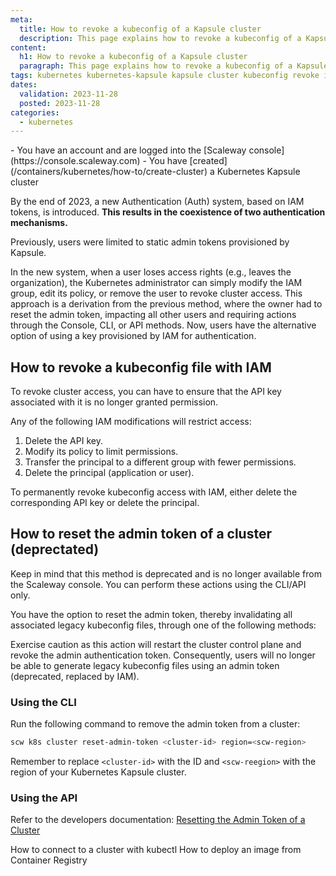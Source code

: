 ```yaml
---
meta:
  title: How to revoke a kubeconfig of a Kapsule cluster
  description: This page explains how to revoke a kubeconfig of a Kapsule cluster
content:
  h1: How to revoke a kubeconfig of a Kapsule cluster
  paragraph: This page explains how to revoke a kubeconfig of a Kapsule cluster
tags: kubernetes kubernetes-kapsule kapsule cluster kubeconfig revoke iam
dates:
  validation: 2023-11-28
  posted: 2023-11-28
categories:
  - kubernetes
---
```


<Macro id="iam-requirements" />

<Message type="requirement">
  - You have an account and are logged into the [Scaleway console](https://console.scaleway.com)
  - You have [created](/containers/kubernetes/how-to/create-cluster) a Kubernetes Kapsule cluster
</Message>

By the end of 2023, a new Authentication (Auth) system, based on IAM tokens, is introduced. **This results in the coexistence of two authentication mechanisms.**

Previously, users were limited to static admin tokens provisioned by Kapsule.

In the new system, when a user loses access rights (e.g., leaves the organization), the Kubernetes administrator can simply modify the IAM group, edit its policy, or remove the user to revoke cluster access.
This approach is a derivation from the previous method, where the owner had to reset the admin token, impacting all other users and requiring actions through the Console, CLI, or API methods.
Now, users have the alternative option of using a key provisioned by IAM for authentication.

## How to revoke a kubeconfig file with IAM

To revoke cluster access, you can have to ensure that the API key associated with it is no longer granted permission.

Any of the following IAM modifications will restrict access:

1. Delete the API key.
2. Modify its policy to limit permissions.
3. Transfer the principal to a different group with fewer permissions.
4. Delete the principal (application or user).

To permanently revoke kubeconfig access with IAM, either delete the corresponding API key or delete the principal.

## How to reset the admin token of a cluster (deprectated)

<Message type="note">
    Keep in mind that this method is deprecated and is no longer available from the Scaleway console. You can perform these actions using the CLI/API only.
</Message>

You have the option to reset the admin token, thereby invalidating all associated legacy kubeconfig files, through one of the following methods:

<Message type="important">
  Exercise caution as this action will restart the cluster control plane and revoke the admin authentication token. Consequently, users will no longer be able to generate legacy kubeconfig files using an admin token (deprecated, replaced by IAM).
</Message>

### Using the CLI

Run the following command to remove the admin token from a cluster:

```sh
scw k8s cluster reset-admin-token <cluster-id> region=<scw-region>
```
Remember to replace `<cluster-id>` with the ID and `<scw-reegion>` with the region of your Kubernetes Kapsule cluster.

### Using the API

Refer to the developers documentation: [Resetting the Admin Token of a Cluster](https://www.scaleway.com/en/developers/api/kubernetes/#path-clusters-reset-the-admin-token-of-a-cluster)

<Navigation title="See Also">
  <PreviousButton to="/containers/kubernetes/how-to/connect-cluster-kubectl/">How to connect to a cluster with kubectl</PreviousButton>
  <NextButton to="/containers/kubernetes/how-to/deploy-image-from-container-registry/">How to deploy an image from Container Registry</NextButton>
</Navigation>
